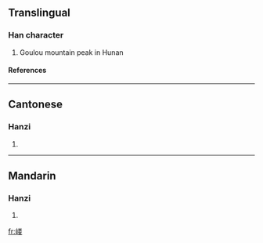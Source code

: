 {{see|嶁}}

==Translingual==
===Han character===
{{Han char|rn=46|rad=山|as=09|sn=12|four=|canj=山火木女 (UFDV)}}
# Goulou mountain peak in Hunan
====References====
{{Han ref|kx=0316.381|hdz=10789.020|uh=5D5D|ud=23901}}
----

==Cantonese==
===Hanzi===
{{yue-hanzi|jyut=|y=lau5}}
# {{defn|Cantonese}}
----
==Mandarin==
===Hanzi===
{{cmn-hanzi|tra=嶁|pin=[[lǒu]] ([[lou3]])|wg=lou<sup>3</sup>}}
# {{defn|Mandarin}}

[[fr:嵝]]
